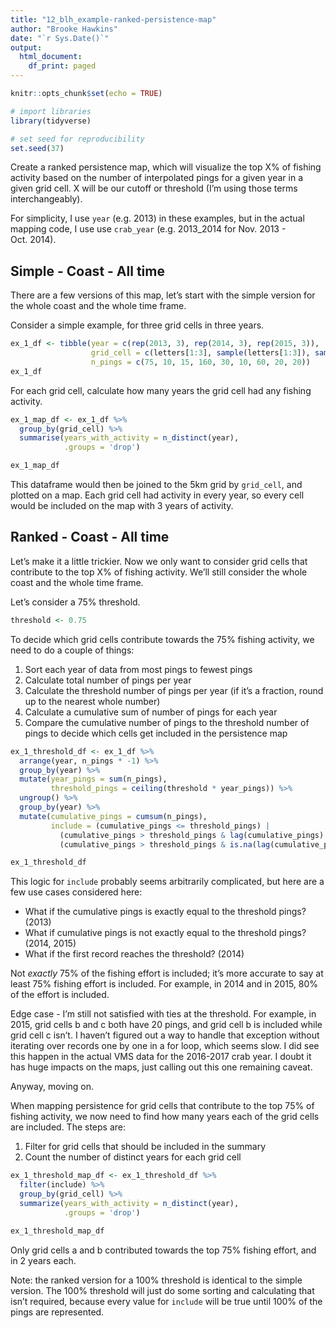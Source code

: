 ```yaml
---
title: "12_blh_example-ranked-persistence-map"
author: "Brooke Hawkins"
date: "`r Sys.Date()`"
output: 
  html_document:
    df_print: paged
---
```


```r
knitr::opts_chunk$set(echo = TRUE)

# import libraries
library(tidyverse)

# set seed for reproducibility
set.seed(37)
```

Create a ranked persistence map, which will visualize the top X% of fishing activity based on the number of interpolated pings for a given year in a given grid cell. X will be our cutoff or threshold (I'm using those terms interchangeably).

For simplicity, I use `year` (e.g. 2013) in these examples, but in the actual mapping code, I use use `crab_year` (e.g. 2013_2014 for Nov. 2013 - Oct. 2014).

## Simple - Coast - All time

There are a few versions of this map, let's start with the simple version for the whole coast and the whole time frame.

Consider a simple example, for three grid cells in three years. 

```r
ex_1_df <- tibble(year = c(rep(2013, 3), rep(2014, 3), rep(2015, 3)),
                  grid_cell = c(letters[1:3], sample(letters[1:3]), sample(letters[1:3])),
                  n_pings = c(75, 10, 15, 160, 30, 10, 60, 20, 20))
ex_1_df
```

For each grid cell, calculate how many years the grid cell had any fishing activity.

```r
ex_1_map_df <- ex_1_df %>%
  group_by(grid_cell) %>%
  summarise(years_with_activity = n_distinct(year),
            .groups = 'drop')

ex_1_map_df
```

This dataframe would then be joined to the 5km grid by `grid_cell`, and plotted on a map. Each grid cell had activity in every year, so every cell would be included on the map with 3 years of activity. 

## Ranked - Coast - All time

Let's make it a little trickier. Now we only want to consider grid cells that contribute to the top X% of fishing activity. We'll still consider the whole coast and the whole time frame.

Let's consider a 75% threshold.

```r
threshold <- 0.75
```

To decide which grid cells contribute towards the 75% fishing activity, we need to do a couple of things:

1. Sort each year of data from most pings to fewest pings
2. Calculate total number of pings per year
3. Calculate the threshold number of pings per year (if it's a fraction, round up to the nearest whole number)
4. Calculate a cumulative sum of number of pings for each year
5. Compare the cumulative number of pings to the threshold number of pings to decide which cells get included in the persistence map

```r
ex_1_threshold_df <- ex_1_df %>%
  arrange(year, n_pings * -1) %>%
  group_by(year) %>% 
  mutate(year_pings = sum(n_pings),
         threshold_pings = ceiling(threshold * year_pings)) %>%
  ungroup() %>%
  group_by(year) %>% 
  mutate(cumulative_pings = cumsum(n_pings),
         include = (cumulative_pings <= threshold_pings) | 
           (cumulative_pings > threshold_pings & lag(cumulative_pings) < threshold_pings) | 
           (cumulative_pings > threshold_pings & is.na(lag(cumulative_pings) < threshold_pings)))

ex_1_threshold_df
```

This logic for `include` probably seems arbitrarily complicated, but here are a few use cases considered here:

* What if the cumulative pings is exactly equal to the threshold pings? (2013)
* What if cumulative pings is not exactly equal to the threshold pings? (2014, 2015)
* What if the first record reaches the threshold? (2014)

Not *exactly* 75% of the fishing effort is included; it's more accurate to say at least 75% fishing effort is included. For example, in 2014 and in 2015, 80% of the effort is included.

Edge case - I'm still not satisfied with ties at the threshold. For example, in 2015, grid cells b and c both have 20 pings, and grid cell b is included while grid cell c isn't. I haven't figured out a way to handle that exception without iterating over records one by one in a for loop, which seems slow. I did see this happen in the actual VMS data for the 2016-2017 crab year. I doubt it has huge impacts on the maps, just calling out this one remaining caveat.

Anyway, moving on.

When mapping persistence for grid cells that contribute to the top 75% of fishing activity, we now need to find how many years each of the grid cells are included. The steps are:

1. Filter for grid cells that should be included in the summary
2. Count the number of distinct years for each grid cell

```r
ex_1_threshold_map_df <- ex_1_threshold_df %>%
  filter(include) %>%
  group_by(grid_cell) %>%
  summarize(years_with_activity = n_distinct(year),
            .groups = 'drop')

ex_1_threshold_map_df
```

Only grid cells a and b contributed towards the top 75% fishing effort, and in 2 years each.

Note: the ranked version for a 100% threshold is identical to the simple version. The 100% threshold will just do some sorting and calculating that isn't required, because every value for `include` will be true until 100% of the pings are represented.

